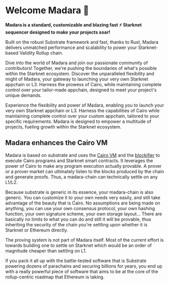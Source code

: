 
# Welcome Madara 🥷

**Madara is a standard, customizable and blazing fast ⚡ Starknet sequencer designed to make your projects soar!**

Built on the robust Substrate framework and fast, thanks to Rust, Madara delivers unmatched performance and scalability to power your Starknet-based Validity Rollup chain.

Dive into the world of Madara and join our passionate community of contributors! 
Together, we're pushing the boundaries of what's possible within the Starknet ecosystem.
Discover the unparalleled flexibility and might of Madara, your gateway to launching your very own Starknet appchain or L3.
Harness the prowess of Cairo, while maintaining complete control over your tailor-made appchain, designed to meet your project's unique demands.

Experience the flexibility and power of Madara, enabling you to launch your very own Starknet appchain or L3. 
Harness the capabilities of Cairo while maintaining complete control over your custom appchain, tailored to your specific requirements. 
Madara is designed to empower a multitude of projects, fueling growth within the Starknet ecosystem.

## Madara enhances the Cairo VM

Madara is based on substrate and uses the [Cairo VM](https://github.com/lambdaclass/cairo-rs) and the [blockifier](https://github.com/starkware-libs/blockifier) to execute Cairo programs and Starknet smart contracts.
It leverages the power of Cairo to make any program execution actually provable. A prover or a prover market can ultimately listen to the blocks
produced by the chain and generate proofs. Thus, a madara-chain can technically settle on any L1/L2.

Because substrate is generic in its essence, your madara-chain is also generic. You can customize it to your own needs very easily, 
and still take advantage of the beauty that is Cairo. No assumptions are being made on anything, you can use your own consensus protocol, your own hashing function, your own signature scheme, your own storage layout...
There are basically no limits to what you can do and still it will be provable, thus inheriting the security of the chain you're settling upon whether it is Starknet or Ethereum directly.

<Callout type="info" emoji="ℹ️">
  The proving system is not part of Madara itself. Most of the current effort is towards building one to settle on Starknet which would be an order of magnitude cheaper than settling on L1.
</Callout>

If you pack it all up with the battle-tested software that is Substrate powering dozens of parachains and securing billions for years, you end up with a really powerful piece of software that aims to be at the core of the rollup-centric roadmap that Ethereum is taking.


